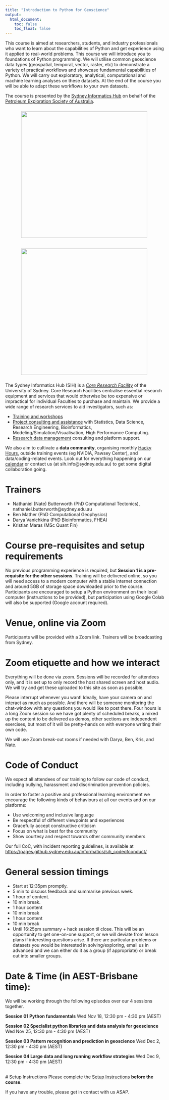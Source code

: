 ```yaml
---
title: "Introduction to Python for Geoscience"
output:
  html_document:
    toc: false
    toc_float: false
---
```



This course is aimed at researchers, students, and industry professionals who want to learn about the capabilities of Python and get experience using it applied to real-world problems. This course we will introduce you to foundations of Python programming. We will utilise common geoscience data types (geospatial, temporal, vector, raster, etc) to demonstrate a variety of practical workflows and showcase fundamental capabilities of Python. We will carry out exploratory, analytical, computational and machine learning analyses on these datasets. At the end of the course you will be able to adapt these workflows to your own datasets. 

The course is presented by the <a href="https://www.sydney.edu.au/research/facilities/sydney-informatics-hub.html">Sydney Informatics Hub</a> on behalf of the <a href="https://pesa.com.au/events/pesa-qld-online-course-introduction-to-python-for-geoscience/">Petroleum Exploration Society of Australia</a>.

<figure>
  <img src="fig/pesa.jpg" style="margin:10px;width:400px"/>
</figure>

<figure>
  <img src="fig/SIH_logo.jpg" style="margin:10px;width:400px"/>
</figure>

The Sydney Informatics Hub (SIH) is a _[Core Research Facility](https://sydney.edu.au/research/facilities.html)_ of the University of Sydney. Core Research Facilities centralise essential research equipment and services that would otherwise be too expensive or impractical for individual Faculties to purchase and maintain. We provide a wide range of research services to aid investigators, such as:

* [Training and workshops](https://sydney.edu.au/research/facilities/sydney-informatics-hub/workshops-and-training.html)
* [Project consulting and assistance](https://sydney.edu.au/research/facilities/sydney-informatics-hub/project-support.html) with Statistics, Data Science, Research Engineering, Bioinformatics, Modeling/Simulation/Visualisation, High Performance Computing.
* [Research data management](https://sydney.edu.au/research/facilities/sydney-informatics-hub/digital-research-infrastructure.html) consulting and platform support.

We also aim to cultivate a **data community**, organising monthly [Hacky Hours](https://sydney.edu.au/research/facilities/sydney-informatics-hub/workshops-and-training/hacky-hour.html), outside training events (eg NVIDIA, Pawsey Center), and data/coding-related events. Look out for everything happening on our [calendar](https://www.sydney.edu.au/research/facilities/sydney-informatics-hub/workshops-and-training/training-calendar.html) or contact us (at sih.info@sydney.edu.au) to get some digital collaboration going.

# Trainers
* Nathaniel (Nate) Butterworth (PhD Computational Tectonics), nathaniel.butterworth@sydney.edu.au
* Ben Mather (PhD Computational Geophysics)
* Darya Vanichkina (PhD Bioinformatics, FHEA) 
* Kristian Maras (MSc Quant Fin)

# Course pre-requisites and setup requirements

No previous programming experience is required, but **Session 1 is a pre-requisite for the other sessions**. Training will be delivered online, so you will need access to a modern computer with a stable internet connection and around 5GB of storage space downloaded prior to the course. Participants are encouraged to setup a Python environment on their local computer (instructions to be provided), but participation using Google Colab will also be supported (Google account required).

# Venue, online via Zoom
Participants will be provided with a Zoom link. Trainers will be broadcasting from Sydney.

# Zoom etiquette and how we interact
Everything will be done via zoom. Sessions will be recorded for attendees only, and it is set up to only record the host shared screen and host audio. We will try and get these uploaded to this site as soon as possible. 

Please interrupt whenever you want! Ideally, have your camera on and interact as much as possible. And there will be someone monitoring the chat-window with any questions you would like to post there.  Four hours is a long Zoom session so we have got plenty of scheduled breaks, a mixed up the content to be delivered as demos, other sections are independent exercises, but most of it will be pretty-hands on with everyone writing their own code. 

We will use Zoom break-out rooms if needed with Darya, Ben, Kris, and Nate.


# Code of Conduct
We expect all attendees of our training to follow our code of conduct, including bullying, harassment and discrimination prevention policies.

In order to foster a positive and professional learning environment we encourage the following kinds of behaviours at all our events and on our platforms:

* Use welcoming and inclusive language
* Be respectful of different viewpoints and experiences
* Gracefully accept constructive criticism
* Focus on what is best for the community
* Show courtesy and respect towards other community members

Our full CoC, with incident reporting guidelines, is available at [https://pages.github.sydney.edu.au/informatics/sih_codeofconduct/](https://pages.github.sydney.edu.au/informatics/sih_codeofconduct/)


# General session timings

* Start at 12:35pm promptly. 
* 5 min to discuss feedback and summarise previous week.
* 1 hour of content.
* 10 min break.
* 1 hour content
* 10 min break
* 1 hour content
* 10 min break
* Until 16:25pm summary + hack session til close. This will be an opportunity to get one-on-one support, or we will deviate from lesson plans if interesting questions arise. If there are particular problems or datasets you would be interested in solving/exploring, email us in advanced and we can either do it as a group (if appropriate) or break out into smaller groups.


# Date & Time (in AEST-Brisbane time):	

We will be working through the following episodes over our 4 sessions together.

**Session 01 Python fundamentals**
Wed Nov 18, 12:30 pm - 4:30 pm (AEST)

**Session 02 Specialist python libraries and data analysis for geoscience**
Wed Nov 25, 12:30 pm - 4:30 pm (AEST)

**Session 03 Pattern recognition and prediction in geoscience**
Wed Dec 2, 12:30 pm - 4:30 pm (AEST)

**Session 04 Large data and long running workflow strategies**
Wed Dec 9, 12:30 pm - 4:30 pm (AEST)

<br>
# Setup Instructions
Please complete the [Setup Instructions](https://sydney-informatics-hub.github.io/geopython/setup.html) **before the course**.

If you have any trouble, please get in contact with us ASAP.






